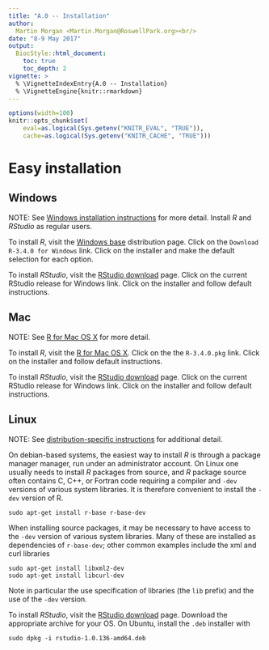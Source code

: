 ```yaml
---
title: "A.0 -- Installation"
author:
  Martin Morgan <Martin.Morgan@RoswellPark.org><br/>
date: "8-9 May 2017"
output:
  BiocStyle::html_document:
    toc: true
    toc_depth: 2
vignette: >
  % \VignetteIndexEntry{A.0 -- Installation}
  % \VignetteEngine{knitr::rmarkdown}
---
```


```r
options(width=100)
knitr::opts_chunk$set(
    eval=as.logical(Sys.getenv("KNITR_EVAL", "TRUE")),
    cache=as.logical(Sys.getenv("KNITR_CACHE", "TRUE")))
```

# Easy installation

## Windows

NOTE: See [Windows installation instructions][Windows] for more
detail. Install _R_ and _RStudio_ as regular users.

To install _R_, visit the [Windows base][] distribution page. Click on
the `Download R-3.4.0 for Windows` link. Click on the installer and
make the default selection for each option.

To install _RStudio_, visit the [RStudio download][] page. Click on
the current RStudio release for Windows link. Click on the installer
and follow default instructions.

## Mac

NOTE: See [R for Mac OS X][MacOS] for more detail.

To install _R_, visit the [R for Mac OS X][MacOS]. Click on the the
`R-3.4.0.pkg` link. Click on the installer and follow default
instructions.

To install _RStudio_, visit the [RStudio download][] page. Click on
the current RStudio release for Windows link. Click on the installer
and follow default instructions.

## Linux

NOTE: See [distribution-specific instructions][Linux-distro] for
additional detail.

On debian-based systems, the easiest way to install _R_ is through a
package manager manager, run under an administrator account.  On Linux
one usually needs to install _R_ packages from source, and _R_ package
source often contains C, C++, or Fortran code requiring a compiler and
`-dev` versions of various system libraries. It is therefore
convenient to install the `-dev` version of R.

```
sudo apt-get install r-base r-base-dev
```

When installing source packages, it may be necessary to have access to
the `-dev` version of various system libraries. Many of these are
installed as dependencies of `r-base-dev`; other common examples
include the xml and curl libraries

```
sudo apt-get install libxml2-dev
sudo apt-get install libcurl-dev
```

Note in particular the use specification of libraries (the `lib`
prefix) and the use of the `-dev` version.

To install _RStudio_, visit the [RStudio download][] page. Download
the appropriate archive for your OS. On Ubuntu, install the `.deb`
installer with

```
sudo dpkg -i rstudio-1.0.136-amd64.deb
```

[Windows]: https://cran.r-project.org/bin/windows/
[Windows base]: https://cran.r-project.org/bin/windows/base/
[MacOS]: https://cran.r-project.org/bin/macosx/
[RStudio download]: https://www.rstudio.com/products/rstudio/download/

[Rtools]: https://cran.r-project.org/bin/windows/Rtools/
[Linux-distro]: https://cran.r-project.org/bin/linux/
[R-admin]: https://cran.r-project.org/doc/manuals/r-release/R-admin.html)
